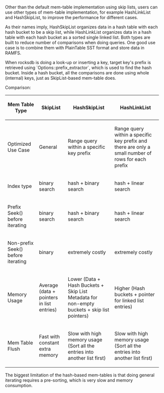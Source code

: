 Other than the default mem-table implementation using skip lists, users can use other types of mem-table implementation, for example HashLinkList and HashSkipList, to improve the performance for different cases.

As their names imply, HashSkipList organizes data in a hash table with each hash bucket to be a skip list, while HashLinkList organizes data in a hash table with each hash bucket as a sorted single linked list. Both types are built to reduce number of comparisons when doing queries. One good use case is to combine them with PlainTable SST format and store data in RAMFS.

When rocksdb is doing a look-up or inserting a key, target key's prefix is retrieved using `Options::prefix_extractor`, which is used to find the hash bucket. Inside a hash bucket, all the comparisons are done using whole (internal) keys, just as SkipList-based mem-table does.

Comparison:

{| class="wikitable"
|-
! Mem Table Type
! SkipList
! HashSkipList
! HashLinkList
|-
! Optimized Use Case
| General
| Range query within a specific key prefix
| Range query within a specific key prefix and there are only a small number of rows for each prefix
|-
! Index type
| binary search
| hash + binary search
| hash + linear search
|-
! Prefix Seek() before iterating
| binary search
| hash + binary search
| hash + linear search
|-
! Non-prefix Seek() before iterating
| binary
| extremely costly
| extremely costly
|-
! Memory Usage
| Average (data + pointers in list entries)
| Lower (Data + Hash Buckets + Skip List Metadata for non-empty buckets + skip list pointers)
| Higher (Hash buckets + pointer for linked list entries)
|-
! Mem Table Flush
| Fast with constant extra memory
| Slow with high memory usage (Sort all the entries into another list first)
| Slow with high memory usage (Sort all the entries into another list first)
|}

The biggest limitation of the hash-based mem-tables is that doing general iterating requires a pre-sorting, which is very slow and memory consumption.
